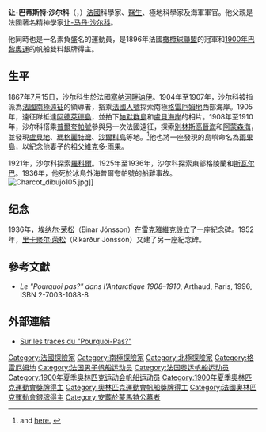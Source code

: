{{noteTA|G1=地名}}
{{Infobox person
|name=让-巴蒂斯特·沙尔科
|image=Jean-Baptiste Charcot.jpg
|caption=
|birth_date= 1867年7月15日
|birth_place={{FRA}}[[塞納河畔訥伊|塞納河畔訥伊]]
|death_date= 1936年9月16日
|death_place= [[冰島|冰島]]外海
|occupation=極地探險家、醫生、海軍軍官、奧運運動員
|known_for   = 
|spouse=讓娜·雨果 （1896-1905年）<br>瑪格麗特·克萊里
|nationality={{FRA}}
|children=
|Note=}}
{{MedalTop}}
{{MedalCountry|{{FRA}}}}
{{MedalSport | [[夏季奧林匹克運動會帆船比賽|帆船]]}}
{{MedalSilver | [[1900年夏季奧林匹克運動會|1900年巴黎]] | 0-0.5噸級}}
{{MedalSilver | [[1900年夏季奧林匹克運動會|1900年巴黎]] | 0-0.5噸級}}
{{MedalBottom}}

'''让-巴蒂斯特·沙尔科'''（{{lang-fr|Jean-Baptiste Charcot}}，{{bd|1867年|7月15日|1936年|9月16日}}）[[法國|法國]]科學家、[[醫生|醫生]]、極地科學家及海軍軍官。他父親是法國著名精神學家[[让-马丹·沙尔科|让-马丹·沙尔科]]。

他同時也是一名素負盛名的運動員，是1896年法國[[橄欖球|橄欖球聯盟]]的冠軍和[[1900年夏季奧林匹克運動會|1900年巴黎奧運]]的帆船雙料銀牌得主。

== 生平 ==
1867年7月15日，沙尔科生於法國[[塞纳河畔讷伊|塞纳河畔讷伊]]。1904年至1907年，沙尔科被指派為[[法國南極遠征|法國南極遠征]]的領導者，搭乘[[法國人號|法國人號]]探索南極[[格雷厄姆地|格雷厄姆地]]西部海岸。1905年，遠征隊抵達[[阿德萊德島|阿德萊德島]]，並拍下[[帕默群島|帕默群島]]和[[盧貝海岸|盧貝海岸]]的相片。1908年至1910年，沙尔科搭乘[[普爾夸帕號|普爾夸帕號]]參與另一次法國遠征，探索[[別林斯高晉海|別林斯高晉海]]和[[阿蒙森海|阿蒙森海]]，並發現[[盧貝海岸|盧貝地]]、[[瑪格麗特灣|瑪格麗特灣]]、[[沙爾科島|沙爾科島]]等地。<ref name= CharcotCharcot>{{cite journal |author=Haas LF |title=Jean Martin Charcot (1825–93) and Jean Baptiste Charcot (1867–1936) |url=https://archive.org/details/sim_journal-of-neurology-neurosurgery-and-psychiatry_2001-10_71_4/page/524 |journal=J. Neurol. Neurosurg. Psychiatr. |volume=71 |issue=4 |pages=524 |pmid=11561039 |pmc=1763526 |doi=10.1136/jnnp.71.4.524|date=October 2001}} and 
[http://books.google.com/books?id=PYdBH4dOOM4C&pg=PA135&lpg=PA135&dq=Charcot+island+Jean-Martin&source=bl&ots=hbH4zSCtji&sig=TPVR_iPdiGkYK6LPcmvbDUfa-mE&hl=en&ei=ma7ATM-wDsP68Abp85WZBw&sa=X&oi=book_result&ct=result&resnum=10&ved=0CDkQ6AEwCQ#v=onepage&q=Charcot%20island%20Jean-Martin&f=false here.] {{Wayback|url=http://books.google.com/books?id=PYdBH4dOOM4C&pg=PA135&lpg=PA135&dq=Charcot+island+Jean-Martin&source=bl&ots=hbH4zSCtji&sig=TPVR_iPdiGkYK6LPcmvbDUfa-mE&hl=en&ei=ma7ATM-wDsP68Abp85WZBw&sa=X&oi=book_result&ct=result&resnum=10&ved=0CDkQ6AEwCQ#v=onepage&q=Charcot%20island%20Jean-Martin&f=false |date=20140627143226 }}</ref>他也將一座發現的島嶼命名為[[雨果島|雨果島]]，以紀念他妻子{{le|讓娜·雨果|Jeanne Hugo}}的祖父[[維克多·雨果|維克多·雨果]]。

1921年，沙尔科探索[[羅科爾|羅科爾]]。1925年至1936年，沙尔科探索東部格陵蘭和[[斯瓦尔巴|斯瓦尔巴]]。1936年，他死於冰島外海普爾夸帕號的船難事故。
[[Image:Charcot_dibujo105.jpg|left]]]]

== 纪念 ==
1936年，[[埃纳尔·荣松|埃纳尔·荣松]]（Einar Jónsson）在[[雷克雅維克|雷克雅維克]]設立了一座紀念碑。1952年，[[里卡聚尔·荣松|里卡聚尔·荣松]]（Ríkarður Jónsson）又建了另一座紀念碑。


== 參考文獻 ==
{{reflist|2}}
* ''Le "Pourquoi pas?" dans l'Antarctique 1908–1910'', Arthaud, Paris, 1996, ISBN 2-7003-1088-8

== 外部連結 ==
*[http://www.pourquoi-pas.ch/carnet/pages_auxiliaires/photos_pour_pas.html Sur les traces du "Pourquoi-Pas?"]{{Webarchive|url=https://archive.is/20130101075424/http://www.pourquoi-pas.ch/carnet/pages_auxiliaires/photos_pour_pas.html |date=2013-01-01 }}

{{gallery
|File:France, Jean-Baptiste Charcot, funeral, 1936.jpg|沙尔科的葬禮
|File:Board in memory C B Charcot(js).jpg|纪念沙尔科的布告牌，格陵蘭[[斯科斯比鬆|斯科斯比鬆]]
|File:Pourquoi-Pas (1908).jpg|普尔夸帕號
}}

{{南極探險}}

{{Authority control}}
{{DEFAULTSORT:Charcot, Jean-Baptiste}}
[[Category:法國探險家|Category:法國探險家]]
[[Category:南極探險家|Category:南極探險家]]
[[Category:北極探險家|Category:北極探險家]]
[[Category:格雷厄姆地|Category:格雷厄姆地]]
[[Category:法国男子帆船运动员|Category:法国男子帆船运动员]]
[[Category:法国奥运帆船运动员|Category:法国奥运帆船运动员]]
[[Category:1900年夏季奥林匹克运动会帆船运动员|Category:1900年夏季奥林匹克运动会帆船运动员]]
[[Category:1900年夏季奧林匹克運動會獎牌得主|Category:1900年夏季奧林匹克運動會獎牌得主]]
[[Category:奧林匹克運動會帆船獎牌得主|Category:奧林匹克運動會帆船獎牌得主]]
[[Category:法國奧林匹克運動會銀牌得主|Category:法國奧林匹克運動會銀牌得主]]
[[Category:安葬於蒙馬特公墓者|Category:安葬於蒙馬特公墓者]]